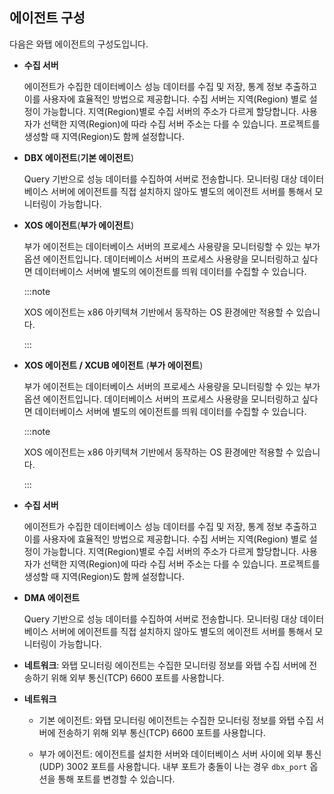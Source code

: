 ## 에이전트 구성

다음은 와탭 에이전트의 구성도입니다. 

<Xclude product='cubrid,oracle-dma'>

<ImgLang img='agent-xos-architecture.png' desc='에이전트 구성도' />

</Xclude>

<InDoc product='cubrid'>

<ImgLang img='agent-xos-xcub-architecture.png' desc='에이전트 구성도' />

</InDoc>

<InDoc product="oracle-dma">

<ImgLang img='dbx-install-agent-on-db-server-dma.png' desc='에이전트 구성도' />

</InDoc>

<Xclude product="oracle-dma">

* **수집 서버**

  에이전트가 수집한 데이터베이스 성능 데이터를 수집 및 저장, 통계 정보 추출하고 이를 사용자에 효율적인 방법으로 제공합니다. 수집 서버는 지역(Region) 별로 설정이 가능합니다. 지역(Region)별로 수집 서버의 주소가 다르게 할당합니다. 사용자가 선택한 지역(Region)에 따라 수집 서버 주소는 다를 수 있습니다. 프로젝트를 생성할 때 지역(Region)도 함께 설정합니다.

* **DBX 에이전트**(**기본 에이전트**)
  
  Query 기반으로 성능 데이터를 수집하여 서버로 전송합니다. 모니터링 대상 데이터베이스 서버에 에이전트를 직접 설치하지 않아도 별도의 에이전트 서버를 통해서 모니터링이 가능합니다.

</Xclude>

<Xclude product='cubrid,oracle-dma'>

* **XOS 에이전트**(**부가 에이전트**)
  
  부가 에이전트는 데이터베이스 서버의 프로세스 사용량을 모니터링할 수 있는 부가 옵션 에이전트입니다. 데이터베이스 서버의 프로세스 사용량을 모니터링하고 싶다면 데이터베이스 서버에 별도의 에이전트를 띄워 데이터를 수집할 수 있습니다.

  :::note

  XOS 에이전트는 x86 아키텍쳐 기반에서 동작하는 OS 환경에만 적용할 수 있습니다.

  :::

</Xclude>

<InDoc product='cubrid'>

* **XOS 에이전트 / XCUB 에이전트** (**부가 에이전트**)
  
  부가 에이전트는 데이터베이스 서버의 프로세스 사용량을 모니터링할 수 있는 부가 옵션 에이전트입니다. 데이터베이스 서버의 프로세스 사용량을 모니터링하고 싶다면 데이터베이스 서버에 별도의 에이전트를 띄워 데이터를 수집할 수 있습니다.

  :::note

  XOS 에이전트는 x86 아키텍쳐 기반에서 동작하는 OS 환경에만 적용할 수 있습니다.

  :::

</InDoc>

<InDoc product="oracle-dma">

* **수집 서버**

  에이전트가 수집한 데이터베이스 성능 데이터를 수집 및 저장, 통계 정보 추출하고 이를 사용자에 효율적인 방법으로 제공합니다. 수집 서버는 지역(Region) 별로 설정이 가능합니다. 지역(Region)별로 수집 서버의 주소가 다르게 할당합니다. 사용자가 선택한 지역(Region)에 따라 수집 서버 주소는 다를 수 있습니다. 프로젝트를 생성할 때 지역(Region)도 함께 설정합니다.

* **DMA 에이전트**
  
  Query 기반으로 성능 데이터를 수집하여 서버로 전송합니다. 모니터링 대상 데이터베이스 서버에 에이전트를 직접 설치하지 않아도 별도의 에이전트 서버를 통해서 모니터링이 가능합니다.

* **네트워크**: 와탭 모니터링 에이전트는 수집한 모니터링 정보를 와탭 수집 서버에 전송하기 위해 외부 통신(TCP) 6600 포트를 사용합니다.

</InDoc>

<Xclude product="oracle-dma">

* **네트워크**

  * 기본 에이전트: 와탭 모니터링 에이전트는 수집한 모니터링 정보를 와탭 수집 서버에 전송하기 위해 외부 통신(TCP) 6600 포트를 사용합니다.
  
  * 부가 에이전트: 에이전트를 설치한 서버와 데이터베이스 서버 사이에 외부 통신(UDP) 3002 포트를 사용합니다. 내부 포트가 충돌이 나는 경우 `dbx_port` 옵션을 통해 포트를 변경할 수 있습니다.

</Xclude>
